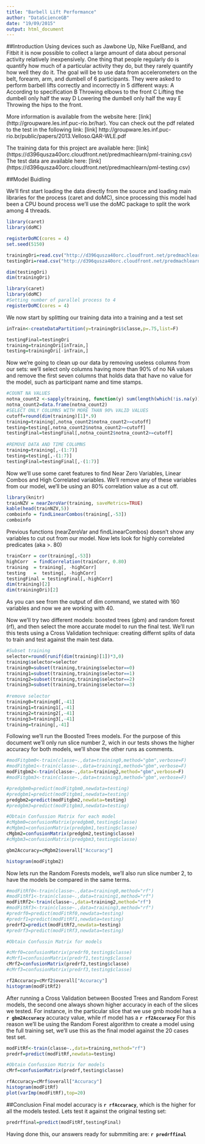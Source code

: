 ```yaml
---
title: "Barbell Lift Performance"
author: "DataScienceGB"
date: "19/09/2015"
output: html_document
---
```


##Introduction
Using devices such as Jawbone Up, Nike FuelBand, and Fitbit it is now possible to collect a large amount of data about personal activity relatively inexpensively. One thing that people regularly do is quantify how much of a particular activity they do, but they rarely quantify how well they do it. The goal will be to use data from accelerometers on the belt, forearm, arm, and dumbell of 6 participants. They were asked to perform barbell lifts correctly and incorrectly in 5 different ways:
  A According to specification
  B Throwing elbows to the front
  C Lifting the dumbell only half the way
  D Lowering the dumbell only half the way
  E Throwing the hips to the front.

More information is available from the website here: [link] (http://groupware.les.inf.puc-rio.br/har). You can check out the pdf related to the test in the following link: [link] http://groupware.les.inf.puc-rio.br/public/papers/2013.Velloso.QAR-WLE.pdf

The training data for this project are available here: [link] (https://d396qusza40orc.cloudfront.net/predmachlearn/pml-training.csv) The test data are available here: [link] (https://d396qusza40orc.cloudfront.net/predmachlearn/pml-testing.csv)

##Model Buidling

We'll first start loading the data directly from the source and loading main libraries for the process (caret and doMC), since processing this model had been a CPU bound process we'll use the doMC package to split the work among 4 threads.

```r

library(caret)
library(doMC)

registerDoMC(cores = 4)
set.seed(5150)

trainingOri=read.csv("http://d396qusza40orc.cloudfront.net/predmachlearn/pml-training.csv",na.strings=c("","NA","#DIV/0!")) 
testingOri=read.csv("http://d396qusza40orc.cloudfront.net/predmachlearn/pml-testing.csv",na.strings=c("","NA","#DIV/0!"))

dim(testingOri) 
dim(trainingOri)

library(caret)
library(doMC)
#Setting number of parallel process to 4
registerDoMC(cores = 4)

```

We now start by splitting our training data into a training and a test set

```r
inTrain<-createDataPartition(y=trainingOri$classe,p=.75,list=F)

testingFinal=testingOri
training=trainingOri[inTrain,] 
testing=trainingOri[-inTrain,]

```

Now we're going to clean up our data by removing useless columns from our sets: we'll select only columns having more than 90% of no NA values and remove the first seven columns that holds data that have no value for the model, such as participant name and time stamps.

```r
#COUNT NA VALUES 
notna_count2 <-sapply(training, function(y) sum(length(which(!is.na(y))))) 
notna_count2=data.frame(notna_count2) 
#SELECT ONLY COLUMNS WITH MORE THAN 90% VALID VALUES 
cutoff=round(dim(training)[1]*.9) 
training=training[,notna_count2$notna_count2>=cutoff] 
testing=testing[,notna_count2$notna_count2>=cutoff] 
testingFinal=testingFinal[,notna_count2$notna_count2>=cutoff] 
 
#REMOVE DATA AND TIME COLUMNS 
training=training[,-(1:7)] 
testing=testing[,-(1:7)] 
testingFinal=testingFinal[,-(1:7)] 

```

Now we'll use some caret features to find Near Zero Variables, Linear Combos and High Correlated variables. We'll remove any of these variables from our model, we'll be using an 80% correlation value as a cut off.

```r
library(knitr)
trainNZV = nearZeroVar(training, saveMetrics=TRUE) 
kable(head(trainNZV,5))
comboinfo = findLinearCombos(training[,-53]) 
comboinfo
```
Previous functions (nearZeroVar and findLinearCombos) doesn't show any variables to cut out from our model.
Now lets look for highly correlated predicates (aka >. 80)

```r
trainCorr = cor(training[,-53]) 
highCorr  = findCorrelation(trainCorr, 0.80)  
training  = training[, -highCorr]  
testing   =  testing[, -highCorr] 
testingFinal = testingFinal[,-highCorr] 
dim(training)[2]
dim(trainingOri)[2]
```
As you can see from the output of dim command, we stated with 160 variables and now we are working with 40.

Now we'll try two different models: boosted trees (gbm)  and random forest (rf), and then select the more accurate model to run the final test. We'll run this tests using a Cross Validation technique: creating differnt splits of data to train and test against the main test data.

```r
#Subset training  
selector=round(runif(dim(training)[1])*3,0) 
training$selector=selector 
training0=subset(training,training$selector==0) 
training1=subset(training,training$selector==1) 
training2=subset(training,training$selector==2) 
training3=subset(training,training$selector==3) 
 
#remove selector 
training0=training0[,-41] 
training1=training1[,-41] 
training2=training2[,-41] 
training3=training3[,-41] 
training=training[,-41] 

```

Following we'll run the Boosted Trees models. For the purpose of this document we'll only run slice number 2, wich in our tests shows the higher accuracy for both models, we'll show the other runs as comments.


```r
#modFitgbm0<-train(classe~.,data=training0,method="gbm",verbose=F)
#modFitgbm1<-train(classe~.,data=training1,method="gbm",verbose=F)
modFitgbm2<-train(classe~.,data=training2,method="gbm",verbose=F)
#modFitgbm3<-train(classe~.,data=training3,method="gbm",verbose=F)

#predgbm0=predict(modFitgbm0,newdata=testing)
#predgbm1=predict(modFitgbm1,newdata=testing)
predgbm2=predict(modFitgbm2,newdata=testing)
#predgbm3=predict(modFitgbm3,newdata=testing)

#Obtain Confussion Matrix for each model
#cMgbm0=confusionMatrix(predgbm0,testing$classe)
#cMgbm1=confusionMatrix(predgbm1,testing$classe)
cMgbm2=confusionMatrix(predgbm2,testing$classe)
#cMgbm3=confusionMatrix(predgbm3,testing$classe)

gbm2Accuracy=cMgbm2$overall["Accuracy"]

histogram(modFitgbm2)

```
Now lets run the Random Forests models, we'll also run slice number 2, to have the models be compared in the same terms.

```r
#modFitRf0<-train(classe~.,data=training0,method="rf")
#modFitRf1<-train(classe~.,data=training1,method="rf")
modFitRf2<-train(classe~.,data=training2,method="rf")
#modFitRf3<-train(classe~.,data=training3,method="rf")
#predrf0=predict(modFitRf0,newdata=testing)
#predrf1=predict(modFitRf1,newdata=testing)
predrf2=predict(modFitRf2,newdata=testing)
#predrf3=predict(modFitRf3,newdata=testing)

#Obtain Confussin Matrix for models

#cMrf0=confusionMatrix(predrf0,testing$classe)
#cMrf1=confusionMatrix(predrf1,testing$classe)
cMrf2=confusionMatrix(predrf2,testing$classe)
#cMrf3=confusionMatrix(predrf3,testing$classe)

rf2Accuracy=cMrf2$overall["Accuracy"]
histogram(modFitRf2)

```

After running a Cross Validation between Boosted Trees and Random Forest models, the second one always shown higher accuracy in each of the slices we tested. For instance, in the particular slice that we use gmb model has a **`r gbm2Accuracy`** accuracy value, while rf model has a **`r rf2Accuracy`**
For this reason we'll be using the Random Forest algorithm to create a model using the full training set, we'll use this as the final model against the 20 cases test set.

```r

modFitRf<-train(classe~.,data=training,method="rf")
predrf=predict(modFitRf,newdata=testing)

#Obtain Confussion Matrix for models
cMrf=confusionMatrix(predrf,testing$classe)

rfAccuracy=cMrf$overall["Accuracy"]
histogram(modFitRf)
plot(varImp(modFitRf),top=20)

```

##Conclusion
Final model accuracy is **`r rfAccuracy`**, which is the higher for all the models tested.
Lets test it against the original testing set:

```r
predrffinal=predict(modFitRf,testingFinal)

```
Having done this, our answers ready for submmiting are: 
**`r predrffinal `** 